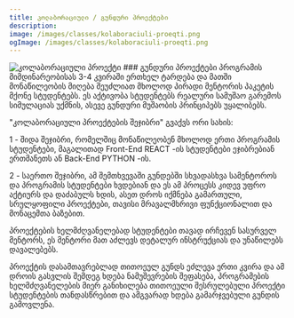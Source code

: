 ```yaml
---
title: კოლაბორაციული / გუნდური პროექტები
description:
image: /images/classes/kolaboraciuli-proeqti.png
ogImage: /images/classes/kolaboraciuli-proeqti.png
---
```


<img alt="კოლაბორაციული პროექტი" src="/images/classes/kolaboraciuli-proeqti.png" />

<Callout>
  ### გუნდური პროექტები პროგრამის მიმდინარეობისას 3-4 კვირაში ერთხელ ტარდება და მათში მონაწილეობის მიღება შეუძლიათ მხოლოდ პირადი მენტორის პაკეტის მქონე სტუდენტებს.
  ეს აქტივობა სტუდენტებს რეალური სამუშაო გარემოს
  სიმულაციას უქმნის, ასევე გუნდური მუშაობის პრინციპებს უყალიბებს.

"კოლაბორაციული პროექტების შეჯიბრი" გვაქვს ორი სახის:

1 - შიდა შეჯიბრი, რომელშიც მონაწილეობენ მხოლოდ ერთი პროგრამის სტუდენტები, მაგალითად Front-End REACT -ის სტუდენტები ეჯიბრებიან ერთმანეთს ან Back-End PYTHON -ის.

2 - საერთო შეჯიბრი, ამ შემთხვევაში გუნდებში სხვადასხვა სამენტოროს და პროგრამის სტუდენტები ხვდებიან და ეს ამ პროცესს კიდევ უფრო აქტიურს და დაძაბულს ხდის, ასეთ დროს იქმნება გამართული, სრულყოფილი პროექტები, თავისი მრავალმხრივი ფუნქციონალით და მონაცემთა ბაზებით.

პროექტების ხელმძღვანელებად სტუდენტები თავად ირჩევენ სასურველ მენტორს, ეს მენტორი მათ აძლევს დეტალურ ინსტრუქციას და უნაწილებს დავალებებს.

პროექტის დასამთავრებლად თითოეულ გუნდს ეძლევა ერთი კვირა და ამ დროის გასვლის შემდეგ ხდება ნამუშევრების შეფასება, პროგრამების ხელმძღვანელების მიერ განიხილება თითოეული შესრულებული პროექტი სტუდენტების თანდასწრებით და ამგვარად ხდება გამარჯვებული გუნდის გამოვლენა.
</Callout>

